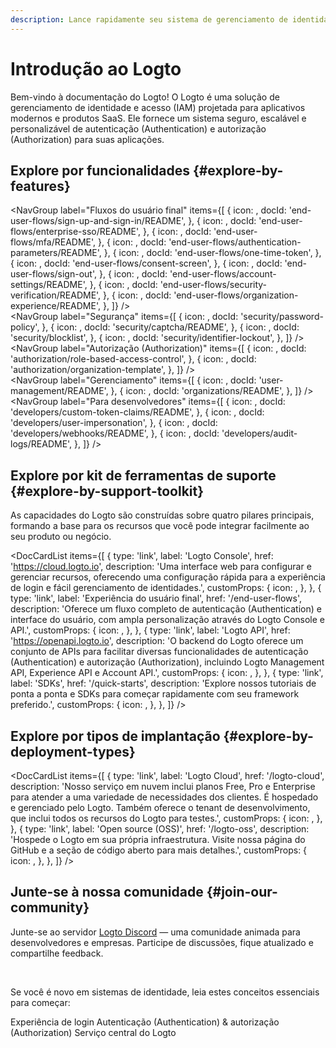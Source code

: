 ```yaml
---
description: Lance rapidamente seu sistema de gerenciamento de identidade e acesso integrando o Logto. Aproveite autenticação (Authentication), autorização (Authorization) e gerenciamento multi-inquilino, tudo em um só lugar.
---
```



# Introdução ao Logto

Bem-vindo à documentação do Logto! O Logto é uma solução de gerenciamento de identidade e acesso (IAM) projetada para aplicativos modernos e produtos SaaS. Ele fornece um sistema seguro, escalável e personalizável de autenticação (Authentication) e autorização (Authorization) para suas aplicações.

## Explore por funcionalidades \{#explore-by-features}

<NavGroup
  label="Fluxos do usuário final"
  items={[
    {
      icon: <SignInIcon />,
      docId: 'end-user-flows/sign-up-and-sign-in/README',
    },
    {
      icon: <SsoIcon />,
      docId: 'end-user-flows/enterprise-sso/README',
    },
    {
      icon: <LockIcon />,
      docId: 'end-user-flows/mfa/README',
    },
    {
      icon: <ScreenIcon />,
      docId: 'end-user-flows/authentication-parameters/README',
    },
    {
      icon: <LinkIcon />,
      docId: 'end-user-flows/one-time-token',
    },
    {
      icon: <SecurityIcon />,
      docId: 'end-user-flows/consent-screen',
    },
    {
      icon: <SignOutIcon />,
      docId: 'end-user-flows/sign-out',
    },
    {
      icon: <GearIcon />,
      docId: 'end-user-flows/account-settings/README',
    },
    {
      icon: <SecurityIcon />,
      docId: 'end-user-flows/security-verification/README',
    },
    {
      icon: <OrganizationIcon />,
      docId: 'end-user-flows/organization-experience/README',
    },
  ]}
/>
<br />
<NavGroup
  label="Segurança"
  items={[
    {
      icon: <KeyIcon />,
      docId: 'security/password-policy',
    },
    {
      icon: <CheckboxIcon />,
      docId: 'security/captcha/README',
    },
    {
      icon: <BlockUserIcon />,
      docId: 'security/blocklist',
    },
    {
      icon: <LockoutIcon />,
      docId: 'security/identifier-lockout',
    },
  ]}
/>
<br />
<NavGroup
  label="Autorização (Authorization)"
  items={[
    {
      icon: <AuthorizationIcon />,
      docId: 'authorization/role-based-access-control',
    },
    {
      icon: <AuthorizationIcon />,
      docId: 'authorization/organization-template',
    },
  ]}
/>
<br />
<NavGroup
  label="Gerenciamento"
  items={[
    {
      icon: <UserManagementIcon />,
      docId: 'user-management/README',
    },
    {
      icon: <OrganizationIcon />,
      docId: 'organizations/README',
    },
  ]}
/>
<br />
<NavGroup
  label="Para desenvolvedores"
  items={[
    {
      icon: <GearPlusIcon />,
      docId: 'developers/custom-token-claims/README',
    },
    {
      icon: <ImpersonationIcon />,
      docId: 'developers/user-impersonation',
    },
    {
      icon: <WebhookIcon />,
      docId: 'developers/webhooks/README',
    },
    {
      icon: <AuditLogIcon />,
      docId: 'developers/audit-logs/README',
    },
  ]}
/>

## Explore por kit de ferramentas de suporte \{#explore-by-support-toolkit}

As capacidades do Logto são construídas sobre quatro pilares principais, formando a base para os recursos que você pode integrar facilmente ao seu produto ou negócio.

<DocCardList
  items={[
    {
      type: 'link',
      label: 'Logto Console',
      href: 'https://cloud.logto.io',
      description:
        'Uma interface web para configurar e gerenciar recursos, oferecendo uma configuração rápida para a experiência de login e fácil gerenciamento de identidades.',
      customProps: {
        icon: <LogtoConsoleIcon />,
      },
    },
    {
      type: 'link',
      label: 'Experiência do usuário final',
      href: '/end-user-flows',
      description:
        'Oferece um fluxo completo de autenticação (Authentication) e interface do usuário, com ampla personalização através do Logto Console e API.',
      customProps: {
        icon: <ExperienceIcon />,
      },
    },
    {
      type: 'link',
      label: 'Logto API',
      href: 'https://openapi.logto.io',
      description:
        'O backend do Logto oferece um conjunto de APIs para facilitar diversas funcionalidades de autenticação (Authentication) e autorização (Authorization), incluindo Logto Management API, Experience API e Account API.',
      customProps: {
        icon: <LogtoApiIcon />,
      },
    },
    {
      type: 'link',
      label: 'SDKs',
      href: '/quick-starts',
      description:
        'Explore nossos tutoriais de ponta a ponta e SDKs para começar rapidamente com seu framework preferido.',
      customProps: {
        icon: <SdkIcon />,
      },
    },
  ]}
/>

## Explore por tipos de implantação \{#explore-by-deployment-types}

<DocCardList
  items={[
    {
      type: 'link',
      label: 'Logto Cloud',
      href: '/logto-cloud',
      description:
        'Nosso serviço em nuvem inclui planos Free, Pro e Enterprise para atender a uma variedade de necessidades dos clientes. É hospedado e gerenciado pelo Logto. Também oferece o tenant de desenvolvimento, que inclui todos os recursos do Logto para testes.',
      customProps: {
        icon: <CloudIcon />,
      },
    },
    {
      type: 'link',
      label: 'Open source (OSS)',
      href: '/logto-oss',
      description:
        'Hospede o Logto em sua própria infraestrutura. Visite nossa página do GitHub e a seção de código aberto para mais detalhes.',
      customProps: {
        icon: <OpenSourceIcon />,
      },
    },
  ]}
/>

## Junte-se à nossa comunidade \{#join-our-community}

Junte-se ao servidor [Logto Discord](https://discord.com/invite/UEPaF3j5e6) — uma comunidade animada para desenvolvedores e empresas. Participe de discussões, fique atualizado e compartilhe feedback.

<br />

Se você é novo em sistemas de identidade, leia estes conceitos essenciais para começar:

<Url href="/concepts/sign-in-experience">Experiência de login</Url>
<Url href="/concepts/authn-vs-authz">
  Autenticação (Authentication) & autorização (Authorization)
</Url>
<Url href="/concepts/core-service">Serviço central do Logto</Url>
